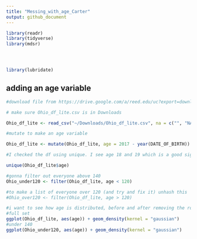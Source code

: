 ```yaml
---
title: "Messing_with_age_Carter"
output: github_document
---
```


```r
library(readr)
library(tidyverse)
library(mdsr)




library(lubridate)
```

## adding an age variable

```r
#download file from https://drive.google.com/a/reed.edu/uc?export=download&confirm=vfYf&id=0B16R3n7VKQteeEh5SmozTXRVb2s

# make sure Ohio_df_lite.csv is in Downloads

Ohio_df_lite <- read_csv("~/Downloads/Ohio_df_lite.csv", na = c("", "NA"))

#mutate to make an age variable

Ohio_df_lite <- mutate(Ohio_df_lite, age = 2017 - year(DATE_OF_BIRTH))

#I checked the df using unique. I see age 18 and 19 which is a good sign. I see some 137, 135, and 132 year olds which is bad.

unique(Ohio_df_lite$age)

#gonna filter out everyone above 140
Ohio_under120 <- filter(Ohio_df_lite, age < 120)

#to make a list of everyone over 120 (and try and fix it) unhash this
#Ohio_over120 <- filter(Ohio_df_lite, age > 120)
```

```r
#i want to see how age is distributed, before and after removing the roughly 8000 people over the age of 140
#full set
ggplot(Ohio_df_lite, aes(age)) + geom_density(kernel = "gaussian")
#under 140
ggplot(Ohio_under120, aes(age)) + geom_density(kernel = "gaussian")
```
